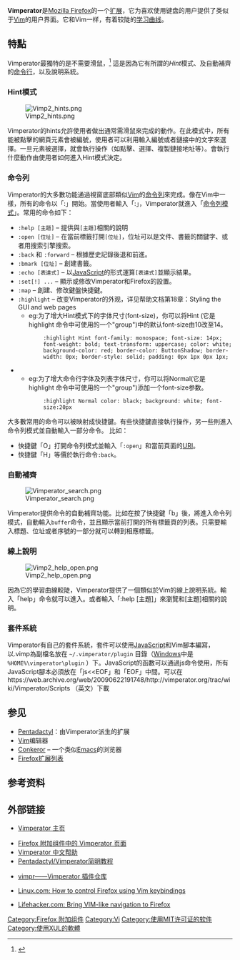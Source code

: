 {{noteTA
|G1=IT
}}
{{Infobox Software
 | name = Vimperator
 | logo = 
 | screenshot =<!-- Unsourced image removed:  [[Image:Vimperator_Linux.png|200px]] -->
 | caption = Vimperator on [[Mozilla_Firefox|Firefox]] 3 on [[Linux|Linux]]
 | author = [[Martin_Stubenschrott|Martin Stubenschrott]]
 | developer = [[Martin_Stubenschrott|Martin Stubenschrott]], [[Doug_Kearns|Doug Kearns]], [[Kris_Maglione|Kris Maglione]]
 | latest_release_version = 3.8.2
 | latest_release_date = {{Release date and age|2014|02|14}}<ref>{{cite web|title=Vimperator 3.7 released: It's not an April's fool (Part II)|url=http://www.vimperator.org/blog/vimperator37releaseditsnotanaprilsfoolpartii|accessdate=2013-09-12|deadurl=yes|archiveurl=https://web.archive.org/web/20130919020658/http://www.vimperator.org/blog/vimperator37releaseditsnotanaprilsfoolpartii|archivedate=2013-09-19}}</ref> 
 | genre = [[Firefox_附加组件|Firefox 附加组件]]
 | operating system = [[跨平台|跨平台]]
 | platform = [[Mozilla_Firefox|Mozilla Firefox]]
 | frequently updated =  yes
 | license = [[Mozilla_Public_License|MPL]] 1.1/[[GNU_General_Public_License|GPL]] 2.0/[[GNU_Lesser_General_Public_License|LGPL]] 2.1
 | website = [http://vimperator.org/ http://vimperator.org/]
 |}}

'''Vimperator'''是[[Mozilla_Firefox|Mozilla Firefox]]的一个[[Firefox扩展列表|扩展]]，它为喜欢使用键盘的用户提供了类似于[[Vim|Vim]]的用户界面。它和Vim一样，有着较陡的[[学习曲线|学习曲线]]。

== 特點 ==
Vimperator最獨特的是不需要滑鼠，<ref>{{cite web|url=http://www.linux.com/feature/114419|title=How to control Firefox using Vim keybindings|last=Brockmeier|first=Joe|date=June 22, 2007|accessdate=January 4, 2009|archive-url=https://www.webcitation.org/66UkRrkB3?url=http://archive09.linux.com/feature/114419|archive-date=2012-03-28|dead-url=yes}}</ref> 這是因為它有所謂的''Hint''模式、及自動補齊的[[命令行|命令行]]，以及說明系統。

=== Hint模式<!--這個模式似乎還沒有標準的翻譯--> ===
[[File:Vimp2_hints.png|thumb]]

Vimperator的hints允許使用者做出通常需滑鼠來完成的動作。在此模式中，所有能被點擊的網頁元素會被編號，使用者可以利用輸入編號或者鏈接中的文字來選擇。一旦元素被選擇，就會執行操作（如點擊、選擇、複製鏈接地址等）。會執行什麼動作由使用者如何進入Hint模式決定。

=== 命令列 ===
Vimperator的大多數功能通過視窗底部類似[[Vim|Vim]]的[[命令列|命令列]]來完成。像在Vim中一樣，所有的命令以「:」開始。當使用者輸入「:」，Vimperator就進入「[[命令列模式|命令列模式]]」。常用的命令如下：

* <code>:help [主題]</code> – 提供與<code>[主題]</code>相關的說明
* <code>:open [位址]</code> – 在當前標籤打開<code>[位址]</code>，位址可以是文件、書籤的關鍵字、或者用搜索引擎搜索。
* <code>:back</code> 和 <code>:forward</code> – 根據歷史記錄後退和前進。
* <code>:bmark [位址]</code> – 創建書籤。
* <code>:echo [表達式]</code> – 以[[JavaScript|JavaScript]]的形式運算<code>[表達式]</code>並顯示結果。
* <code>:set[!] ...</code> – 顯示或修改Vimperator和Firefox的設置。
* <code>:map</code> – 創建、修改鍵盤快捷鍵。
* <code>:highlight</code> – 改变Vimperator的外观，详见帮助文档第18章：Styling the GUI and web pages
** eg:为了增大Hint模式下的字体尺寸(font-size)，你可以将Hint (它是 highlight 命令中可使用的一个"group")中的默认font-size由10改至14。
::<code>:highlight Hint font-family: monospace; font-size: 14px; font-weight: bold; text-transform: uppercase; color: white; background-color: red; border-color: ButtonShadow; border-width: 0px; border-style: solid; padding: 0px 1px 0px 1px; </code>
** eg:为了增大命令行字体及列表字体尺寸，你可以将Normal(它是 highlight 命令中可使用的一个"group")添加一个font-size参数。
::<code>:highlight Normal color: black; background: white; font-size:20px</code>


大多數常用的命令可以被映射成快捷鍵。有些快捷鍵直接執行操作，另一些則進入命令列模式並自動輸入一部分命令。
比如：

* 快捷鍵「O」打開命令列模式並輸入「<code>:open </code>」和當前頁面的[[URI|URI]]。
* 快捷鍵「H」等價於執行命令<code>:back</code>。

=== 自動補齊 ===
[[File:Vimperator_search.png|thumb]]

Vimperator提供命令的自動補齊功能。比如在按了快捷鍵「b」後，將進入命令列模式，自動輸入<code>buffer</code>命令，並且顯示當前打開的所有標籤頁的列表。只需要輸入標題、位址或者序號的一部分就可以轉到相應標籤。

=== 線上說明 ===
[[File:Vimp2_help_open.png|thumb]]

因為它的學習曲線較陡，Vimperator提供了一個類似於Vim的線上說明系統。輸入「help」命令就可以進入。或者輸入「:help [主題]」來瀏覽和[主題]相關的說明。

=== 套件系統 ===
Vimperator有自己的套件系統，套件可以使用[[JavaScript|JavaScript]]和Vim腳本編寫，以.vimp為副檔名放在 <code>~/.vimperator/plugin</code> 目錄（[[Windows|Windows]]中是 <code>%HOME%\vimperator\plugin</code> ）下。JavaScript的函數可以通過js命令使用，所有JavaScript腳本必須放在「js<<EOF」和「EOF」中間。可以在https://web.archive.org/web/20090622191748/http://vimperator.org/trac/wiki/Vimperator/Scripts （英文）下載

== 参见 ==
* [[Pentadactyl|Pentadactyl]]：由Vimperator派生的扩展
* [[Vim|Vim]]编辑器
* [[Conkeror|Conkeror]] – 一个类似[[Emacs|Emacs]]的浏览器
* [[Firefox扩展列表|Firefox扩展列表]]

== 参考资料 ==
{{reflist}}

== 外部链接 ==
* {{en}}[http://vimperator.org/ Vimperator 主页] {{Wayback|url=http://vimperator.org/ |date=20220517021910 }}
* [https://addons.mozilla.org/zh-cn/firefox/addon/4891 Firefox 附加组件中的 Vimperator 页面]{{Dead link|date=2019年10月 |bot=InternetArchiveBot |fix-attempted=yes }}
* [https://web.archive.org/web/20140305004908/https://addons.mozilla.org/zh-CN/firefox/addon/vimperator-cn/ Vimperator 中文帮助]
* [http://xbeta.info/vimperator.htm Pentadactyl/Vimperator简明教程] {{Wayback|url=http://xbeta.info/vimperator.htm |date=20211003155639 }}
* {{en}}[http://vimpr.github.io/ vimpr——Vimperator 插件仓库] {{Wayback|url=http://vimpr.github.io/ |date=20220326091017 }}
* {{en}}[https://www.webcitation.org/66UkRrkB3?url=http://archive09.linux.com/feature/114419 Linux.com: How to control Firefox using Vim keybindings]
* {{en}}[http://lifehacker.com/software/firefox/bring-vim+like-navigation-to-firefox-252695.php Lifehacker.com: Bring VIM-like navigation to Firefox]{{WebCite|url=https://www.webcitation.org/66UkSjhYR?url=http://lifehacker.com/252695/bring-vim+like-navigation-to-firefox?tag=softwarefirefox |date=20120328064134 |dateformat=iso }}
[[Category:Firefox_附加组件|Category:Firefox 附加组件]]
[[Category:Vi|Category:Vi]]
[[Category:使用MIT许可证的软件|Category:使用MIT许可证的软件]]
[[Category:使用XUL的軟體|Category:使用XUL的軟體]]